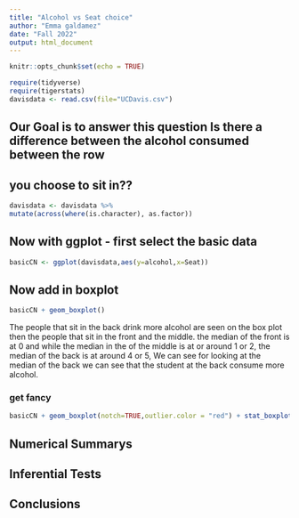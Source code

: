 ```yaml
---
title: "Alcohol vs Seat choice"
author: "Emma galdamez"
date: "Fall 2022"
output: html_document
---
```


```r
knitr::opts_chunk$set(echo = TRUE)
```

```r
require(tidyverse)
require(tigerstats)
davisdata <- read.csv(file="UCDavis.csv")
```
## Our Goal is to answer this question Is there a difference between the alcohol consumed between the row
## you choose to sit in??

```r
davisdata <- davisdata %>%
mutate(across(where(is.character), as.factor))
```

## Now with ggplot - first select the basic data

```r
basicCN <- ggplot(davisdata,aes(y=alcohol,x=Seat))
```
## Now add in boxplot

```r
basicCN + geom_boxplot()
```
  
  The people that sit in the back drink more alcohol are seen on the box plot then the people that sit in the front and the middle. the median of the front is at 0 and while the median in the of the middle is at or around 1 or 2, the median of the back is at around 4 or 5, We can see for looking at the median of the back we can see that the student at the back consume more alcohol. 
  
  
### get fancy  

```r
basicCN + geom_boxplot(notch=TRUE,outlier.color = "red") + stat_boxplot(geom ='errorbar') + labs(title="Fancy notch boxplot \n with 2 lines")
```

## Numerical Summarys 

## Inferential Tests

## Conclusions


